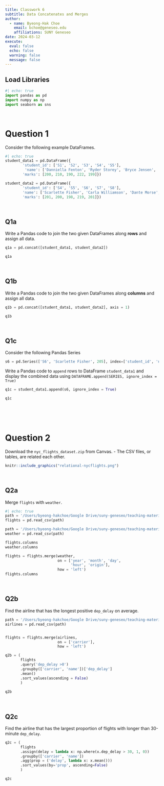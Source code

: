 ```yaml
---
title: Classwork 6
subtitle: Data Concatenates and Merges
author:
  - name: Byeong-Hak Choe
    email: bchoe@geneseo.edu
    affiliations: SUNY Geneseo
date: 2024-03-12
execute: 
  eval: false
  echo: false
  warning: false
  message: false
---
```


## Load Libraries

```python
#| echo: true
import pandas as pd
import numpy as np
import seaborn as sns
```

<br>

# Question 1


Consider the following example DataFrames.
```python
#| echo: true
student_data1 = pd.DataFrame({
        'student_id': ['S1', 'S2', 'S3', 'S4', 'S5'],
         'name': ['Danniella Fenton', 'Ryder Storey', 'Bryce Jensen', 'Ed Bernal', 'Kwame Morin'], 
        'marks': [200, 210, 190, 222, 199]})

student_data2 = pd.DataFrame({
        'student_id': ['S4', 'S5', 'S6', 'S7', 'S8'],
        'name': ['Scarlette Fisher', 'Carla Williamson', 'Dante Morse', 'Kaiser William', 'Madeeha Preston'], 
        'marks': [201, 200, 198, 219, 201]})
```

<br>

## Q1a
Write a Pandas code to join the two given DataFrames along **rows** and assign all data.

```python
q1a = pd.concat([student_data1, student_data2])

q1a
```

<br>


## Q1b
Write a Pandas code to join the two given DataFrames along **columns** and assign all data.


```python
q1b = pd.concat([student_data1, student_data2], axis = 1)

q1b
```

<br>

## Q1c
Consider the following Pandas Series
```python
s6 = pd.Series(['S6', 'Scarlette Fisher', 205], index=['student_id', 'name', 'marks'])

```


Write a Pandas code to `append` rows to DataFrame `student_data1` and display the combined data using
`DATAFRAME.append(SERIES, ignore_index = True)`

```python
q1c = student_data1.append(s6, ignore_index = True)

q1c
```




<br><br><br>

# Question 2

Download the `nyc_flights_dataset.zip` from Canvas.
- The CSV files, or tables, are related each other.

```r
knitr::include_graphics("relational-nycflights.png")
```

<br>

## Q2a

Merge `flights` with `weather`.

```python
#| echo: true
path = '/Users/byeong-hakchoe/Google Drive/suny-geneseo/teaching-materials/lecture-data/flights.csv'
flights = pd.read_csv(path)

path = '/Users/byeong-hakchoe/Google Drive/suny-geneseo/teaching-materials/lecture-data/weather.csv'
weather = pd.read_csv(path)

flights.columns
weather.columns

flights = flights.merge(weather,
                        on = ['year', 'month', 'day', 
                              'hour', 'origin'],
                        how = 'left')
flights.columns
```

<br>

## Q2b

Find the airline that has the longest positive `dep_delay` on average.

```python
path = '/Users/byeong-hakchoe/Google Drive/suny-geneseo/teaching-materials/lecture-data/airlines.csv'
airlines = pd.read_csv(path)


flights = flights.merge(airlines,
                        on = ['carrier'],
                        how = 'left')

q2b = (
       flights
       .query('dep_delay >0')
       .groupby(['carrier', 'name'])['dep_delay']
       .mean()
       .sort_values(ascending = False)
       )
       
q2b
```

<br>

## Q2c

Find the airline that has the largest proportion of flights with longer than 30-minute `dep_delay`.

```python

q2c = (
       flights
       .assign(delay = lambda x: np.where(x.dep_delay > 30, 1, 0))
       .groupby(['carrier', 'name'])
       .agg(prop = ('delay', lambda x: x.mean()))
       .sort_values(by='prop', ascending=False)
       )

q2c
```


